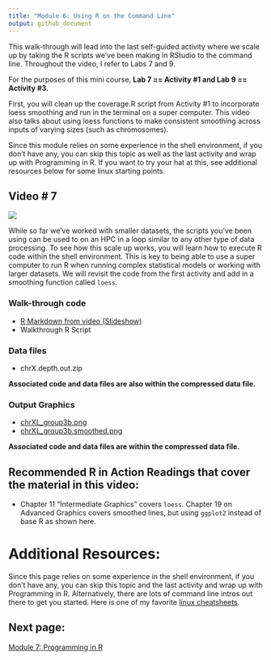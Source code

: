 ```yaml
---
title: "Module 6: Using R on the Command Line"
output: github_document
---
```


This walk-through will lead into the last self-guided activity where we scale up by taking the R scripts we've been making in RStudio to the command line. Throughout the video, I refer to Labs 7 and 9. 

For the purposes of this mini course, **Lab 7 == Activity #1 and Lab 9 == Activity #3.** 

First, you will clean up the coverage.R script from Activity #1 to incorporate loess smoothing and run in the terminal on a super computer. This video also talks about using loess functions to make consistent smoothing across inputs of varying sizes (such as chromosomes). 

Since this module relies on some experience in the shell environment, if you don't have any, you can skip this topic as well as the last activity and wrap up with Programming in R. If you want to try your hat at this, see additional resources below for some linux starting points.

## Video # 7

[![](../../images/video_7.jpg)](https://youtu.be/kXAStC4maNA)

While so far we've worked with smaller datasets, the scripts you've been using can be used to on an HPC in a loop similar to any other type of data processing. To see how this scale up works, you will learn how to  execute R code within the shell environment. This is key to being able to use a super computer to run R when running complex statistical models or working with larger datasets. We will revisit the code from the first activity and add in a smoothing function called `loess`. 

### Walk-through code

* [R Markdown from video (Slideshow)](http://htmlpreview.github.io/?https://github.com/StevisonLab/R_Mini_Course/blob/main/modules/Module_6/4.05.R_on_CL.html) 
* Walkthrough R Script

### Data files

* chrX.depth.out.zip

**Associated code and data files are also within the compressed data file.**

### Output Graphics

* [chrXL_group3b.png](../../images/chrXL_group3b.png)
* [chrXL_group3b.smoothed.png](../../images/chrXL_group3b.smoothed.png)

**Associated code and data files are within the compressed data file.**

## Recommended R in Action Readings that cover the material in this video:
* Chapter 11 "Intermediate Graphics" covers `loess`. Chapter 19 on Advanced Graphics covers smoothed lines, but using `ggplot2` instead of base R as shown here. 

# Additional Resources:
Since this page relies on some experience in the shell environment, if you don't have any, you can skip this topic and the last activity and wrap up with Programming in R. Alternatively, there are lots of command line intros out there to get you started. Here is one of my favorite [linux cheatsheets](https://ubuntudanmark.dk/filer/fwunixref.pdf).

## Next page:

[Module 7: Programming in R](https://github.com/StevisonLab/R_Mini_Course/blob/main/modules/Module_7/module7.md)
